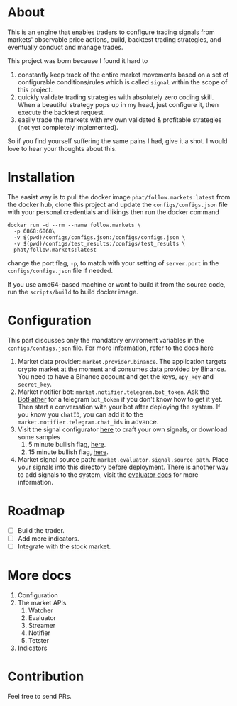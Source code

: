 # About

This is an engine that enables traders to configure trading signals from markets' observable price actions, build, backtest trading strategies, and eventually conduct and manage trades.

This project was born because I found it hard to
1. constantly keep track of the entire market movements based on a set of configurable conditions/rules which is called `signal` within the scope of this project.
2. quickly validate trading strategies with absolutely zero coding skill. When a beautiful strategy pops up in my head, just configure it, then execute the backtest request.
3. easily trade the markets with my own validated & profitable strategies (not yet completely implemented).

So if you find yourself suffering the same pains I had, give it a shot. I would love to hear your thoughts about this.

# Installation

The easist way is to pull the docker image `phat/follow.markets:latest` from the docker hub, clone this project and update the `configs/configs.json` file with your personal credentials and likings then run the docker command 

```
docker run -d --rm --name follow.markets \
  -p 6868:6868\
  -v $(pwd)/configs/configs.json:/configs/configs.json \
  -v $(pwd)/configs/test_results:/configs/test_results \
  phat/follow.markets:latest
```

change the port flag, `-p`, to match with your setting of `server.port` in the `configs/configs.json` file if needed.

If you use amd64-based machine or want to build it from the source code, run the `scripts/build` to build docker image.

# Configuration

This part discusses only the mandatory enviroment variables in the `configs/configs.json` file. For more information, refer to the docs [here](https://docs.follow.markets)

1. Market data provider: `market.provider.binance`. The application targets crypto market at the moment and consumes data provided by Binance. You need to have a Binance account and get the keys, `apy_key` and `secret_key`. 
2. Market notifier bot: `market.notifier.telegram.bot_token`. Ask the [BotFather](https://core.telegram.org/bots) for a telegram `bot_token` if you don't know how to get it yet. Then start a conversation with your bot after deploying the system. If you know you `chatID`, you can add it to the `market.notifier.telegram.chat_ids` in advance.
3. Visit the signal configurator [here](https://follow.markets) to craft your own signals, or download some samples
    1. 5 minute bullish flag, [here](https://follow.markets/signals/5m_bullish_flag).
    2. 15 minute bullish flag, [here](https://follow.markets/signals/15m_bullish_flag).
4. Market signal source path: `market.evaluator.signal.source_path`. Place your signals into this directory before deployment. There is another way to add signals to the system, visit the [evaluator docs](https://docs.follow.markets) for more information.

# Roadmap
- [ ] Build the trader.
- [ ] Add more indicators.
- [ ] Integrate with the stock market.

# More docs 
1. Configuration
2. The market APIs 
    1. Watcher
    2. Evaluator
    3. Streamer
    4. Notifier
    5. Tetster
3. Indicators

# Contribution
Feel free to send PRs.
